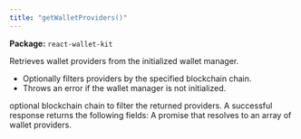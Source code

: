 ```yaml
---
title: "getWalletProviders()"
---
```



<p><strong>Package:</strong> <code>react-wallet-kit</code></p>

<H3Bordered text="Overview" />

Retrieves wallet providers from the initialized wallet manager.

<ul>
  <li>Optionally filters providers by the specified blockchain chain.</li>
  <li>Throws an error if the wallet manager is not initialized.</li>
</ul>

<H3Bordered text="Parameters" />

<ParamField body="chain" type='Chain' required={false} >
  optional blockchain chain to filter the returned providers.
</ParamField>

<H3Bordered text="Response" />
A successful response returns the following fields:

<ResponseField name="returns" type="WalletProvider[]" required={true}>
  A promise that resolves to an array of wallet providers.
</ResponseField>
